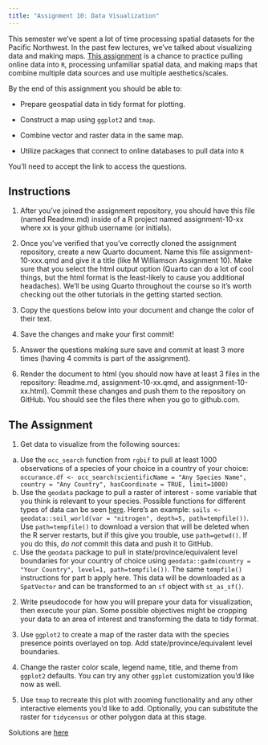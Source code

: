 ```yaml
---
title: "Assignment 10: Data Visualization"
---
```


This semester we've spent a lot of time processing spatial datasets for the Pacific Northwest. In the past few lectures, we've talked about visualizing data and making maps. [This assignment](https://classroom.github.com/a/G6dBe2gF) is a chance to practice pulling online data into `R`, processing unfamiliar spatial data, and making maps that combine multiple data sources and use multiple aesthetics/scales.

By the end of this assignment you should be able to:

* Prepare geospatial data in tidy format for plotting.

* Construct a map using `ggplot2` and `tmap`.

* Combine vector and raster data in the same map.

* Utilize packages that connect to online databases to pull data into `R`

You'll need to accept the link to access the questions. 

## Instructions

1. After you've joined the assignment repository, you should have this file (named Readme.md) inside of a R project named assignment-10-xx where xx is your github username (or initials).

2. Once you've verified that you've correctly cloned the assignment repository, create a new Quarto document. Name this file assignment-10-xxx.qmd and give it a title (like M Williamson Assignment 10). Make sure that you select the html output option (Quarto can do a lot of cool things, but the html format is the least-likely to cause you additional headaches). We'll be using Quarto throughout the course so it's worth checking out the other tutorials in the getting started section.

3. Copy the questions below into your document and change the color of their text.

4. Save the changes and make your first commit!

5. Answer the questions making sure save and commit at least 3 more times (having 4 commits is part of the assignment).

6. Render the document to html (you should now have at least 3 files in the repository: Readme.md, assignment-10-xx.qmd, and assignment-10-xx.html). Commit these changes and push them to the repository on GitHub. You should see the files there when you go to github.com.

## The Assignment

1. Get data to visualize from the following sources:
  a. Use the `occ_search` function from `rgbif` to pull at least 1000 observations of a species of your choice in a country of your choice: `occurance.df <- occ_search(scientificName = "Any Species Name", country = "Any Country", hasCoordinate = TRUE, limit=1000)`
  b. Use the `geodata` package to pull a raster of interest - some variable that you think is relevant to your species. Possible functions for different types of data can be seen [here](https://github.com/rspatial/geodata?tab=readme-ov-file). Here's an example: `soils <- geodata::soil_world(var = "nitrogen", depth=5, path=tempfile())`. Use `path=tempfile()` to download a version that will be deleted when the R server restarts, but if this give you trouble, use `path=getwd()`. If you do this, _do not_ commit this data and push it to GitHub.
  c. Use the `geodata` package to pull in state/province/equivalent level boundaries for your country of choice using `geodata::gadm(country = "Your Country", level=1, path=tempfile())`. The same `tempfile()` instructions for part b apply here. This data will be downloaded as a `SpatVector` and can be transformed to an `sf` object with `st_as_sf()`.
  
2. Write pseudocode for how you will prepare your data for visualization, then execute your plan. Some possible objectives might be cropping your data to an area of interest and transforming the data to tidy format.

3. Use `ggplot2` to create a map of the raster data with the species presence points overlayed on top. Add state/province/equivalent level boundaries.

4. Change the raster color scale, legend name, title, and theme from `ggplot2` defaults. You can try any other `ggplot` customization you'd like now as well.

5. Use `tmap` to recreate this plot with zooming functionality and any other interactive elements you'd like to add. Optionally, you can substitute the raster for `tidycensus` or other polygon data at this stage.

:::{.callout-note}
Solutions are [here](12-vissolutions.qmd)
:::